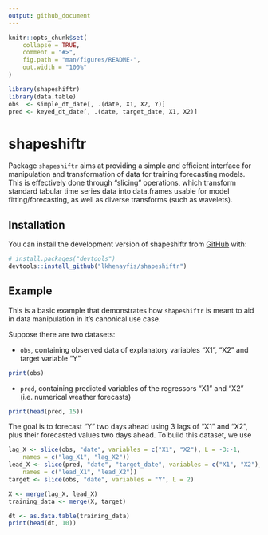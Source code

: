 ```yaml
---
output: github_document
---
```


<!-- README.md is generated from README.Rmd. Please edit that file -->

```r
knitr::opts_chunk$set(
    collapse = TRUE,
    comment = "#>",
    fig.path = "man/figures/README-",
    out.width = "100%"
)
```

```r
library(shapeshiftr)
library(data.table)
obs  <- simple_dt_date[, .(date, X1, X2, Y)]
pred <- keyed_dt_date[, .(date, target_date, X1, X2)]
```

# shapeshiftr

<!-- badges: start -->
<!-- badges: end -->

Package `shapeshiftr` aims at providing a simple and efficient interface for manipulation and 
transformation of data for training forecasting models. This is effectively done through "slicing"
operations, which transform standard tabular time series data into data.frames usable for model
fitting/forecasting, as well as diverse transforms (such as wavelets).

## Installation

You can install the development version of shapeshiftr from
[GitHub](https://github.com/lkhenayfis/shapeshiftr) with:

``` r
# install.packages("devtools")
devtools::install_github("lkhenayfis/shapeshiftr")
```

## Example

This is a basic example that demonstrates how `shapeshiftr` is meant to aid in data manipulation in
it's canonical use case.

Suppose there are two datasets:

* `obs`, containing observed data of explanatory variables "X1", "X2" and target variable "Y"

```r
print(obs)
```

* `pred`, containing predicted variables of the regressors "X1" and "X2" (i.e. numerical weather forecasts)

```r
print(head(pred, 15))
```

The goal is to forecast "Y" two days ahead using 3 lags of "X1" and "X2", plus their forecasted
values two days ahead. To build this dataset, we use

```r
lag_X <- slice(obs, "date", variables = c("X1", "X2"), L = -3:-1,
    names = c("lag_X1", "lag_X2"))
lead_X <- slice(pred, "date", "target_date", variables = c("X1", "X2"), L = 0:2,
    names = c("lead_X1", "lead_X2"))
target <- slice(obs, "date", variables = "Y", L = 2)

X <- merge(lag_X, lead_X)
training_data <- merge(X, target)

dt <- as.data.table(training_data)
print(head(dt, 10))
```
